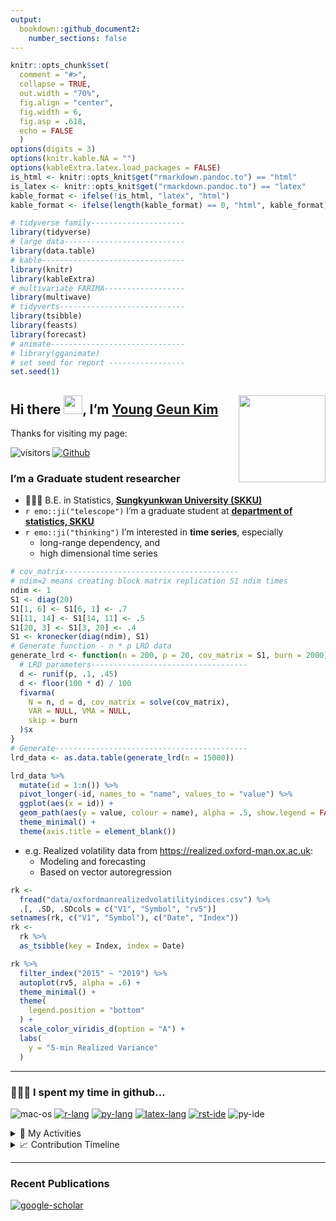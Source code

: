 ```yaml
---
output: 
  bookdown::github_document2:
    number_sections: false
---
```


```r
knitr::opts_chunk$set(
  comment = "#>",
  collapse = TRUE,
  out.width = "70%",
  fig.align = "center",
  fig.width = 6,
  fig.asp = .618,
  echo = FALSE
  )
options(digits = 3)
options(knitr.kable.NA = "")
options(kableExtra.latex.load_packages = FALSE)
is_html <- knitr::opts_knit$get("rmarkdown.pandoc.to") == "html"
is_latex <- knitr::opts_knit$get("rmarkdown.pandoc.to") == "latex"
kable_format <- ifelse(!is_html, "latex", "html")
kable_format <- ifelse(length(kable_format) == 0, "html", kable_format) # for excecutable
```

```r
# tidyverse family---------------------
library(tidyverse)
# large data---------------------------
library(data.table)
# kable--------------------------------
library(knitr)
library(kableExtra)
# multivariate FARIMA------------------
library(multiwave)
# tidyverts----------------------------
library(tsibble)
library(feasts)
library(forecast)
# animate------------------------------
# library(gganimate)
# set seed for report -----------------
set.seed(1)
```

## Hi there <img src="https://raw.githubusercontent.com/ygeunkim/ygeunkim/master/hello.gif?token=AJEKQC5CI2TPUTR2YDQLUYDAAZNNU" width="30px">, I'm [Young Geun Kim](https://ygeunkim.github.io) <a href='https://github.com/ygeunkim'><img src='ygeunlogo.png' align="right" height="139" /></a>

Thanks for visiting my page:

![visitors](https://visitor-badge.laobi.icu/badge?page_id=ygeunkim.ygeunkim)
[![Github](https://img.shields.io/github/followers/ygeunkim?label=Follow&style=social)](https://github.com/ygeunkim)

### I'm a Graduate student researcher

- 🧑🏼‍🎓 B.E. in Statistics, **[Sungkyunkwan University (SKKU)](https://www.skku.edu/eng/)**
- `r emo::ji("telescope")` I’m a graduate student at **[department of statistics, SKKU](https://stat.skku.edu/stat/index.do)**
- `r emo::ji("thinking")` I’m interested in **time series**, especially
    - long-range dependency, and
    - high dimensional time series

```r
# cov_matrix---------------------------------------
# ndim=2 means creating block matrix replication S1 ndim times
ndim <- 1
S1 <- diag(20)
S1[1, 6] <- S1[6, 1] <- .7
S1[11, 14] <- S1[14, 11] <- .5
S1[20, 3] <- S1[3, 20] <- .4
S1 <- kronecker(diag(ndim), S1)
# Generate function - n * p LRD data
generate_lrd <- function(n = 200, p = 20, cov_matrix = S1, burn = 2000) {
  # LRD parameters-----------------------------------
  d <- runif(p, .1, .45)
  d <- floor(100 * d) / 100
  fivarma(
    N = n, d = d, cov_matrix = solve(cov_matrix),
    VAR = NULL, VMA = NULL,
    skip = burn
  )$x
}
# Generate-------------------------------------------
lrd_data <- as.data.table(generate_lrd(n = 15000))
```

```r
lrd_data %>% 
  mutate(id = 1:n()) %>% 
  pivot_longer(-id, names_to = "name", values_to = "value") %>% 
  ggplot(aes(x = id)) +
  geom_path(aes(y = value, colour = name), alpha = .5, show.legend = FALSE) +
  theme_minimal() +
  theme(axis.title = element_blank())
```

- e.g. Realized volatility data from [https://realized.oxford-man.ox.ac.uk](https://realized.oxford-man.ox.ac.uk/data/assets):
    - Modeling and forecasting
    - Based on vector autoregression

```r
rk <- 
  fread("data/oxfordmanrealizedvolatilityindices.csv") %>% 
  .[, .SD, .SDcols = c("V1", "Symbol", "rv5")]
setnames(rk, c("V1", "Symbol"), c("Date", "Index"))
rk <- 
  rk %>% 
  as_tsibble(key = Index, index = Date)
```

```r
rk %>% 
  filter_index("2015" ~ "2019") %>% 
  autoplot(rv5, alpha = .6) +
  theme_minimal() +
  theme(
    legend.position = "bottom"
  ) +
  scale_color_viridis_d(option = "A") +
  labs(
    y = "5-min Realized Variance"
  )
```


---

### 🧑🏼‍💻 I spent my time in github...

![mac-os](https://img.shields.io/badge/OS-macOS-informational?style=flat&logo=apple&logoColor=white&color=FA243C)
[![r-lang](https://img.shields.io/badge/Code-R-informational?style=flat&logo=r&logoColor=white&color=276DC3)](https://github.com/topics/r)
[![py-lang](https://img.shields.io/badge/Code-Python-informational?style=flat&logo=python&logoColor=white&color=yellow)](https://github.com/topics/python)
[![latex-lang](https://img.shields.io/badge/Write-LaTex-informational?style=flat&logo=latex&logoColor=white&color=008080)](https://github.com/topics/latex)
[![rst-ide](https://img.shields.io/badge/Editior-RStudio-informational?style=flat&logo=rstudio&logoColor=white&color=75AADB)](https://github.com/rstudio/rstudio)
![py-ide](https://img.shields.io/badge/Editior-PyCharm-informational?style=flat&logo=pycharm&logoColor=white&color=fcf84a)

<details>
  <summary>💯 My Activities</summary>
    <br/>
      <a href="https://github.com/anuraghazra/github-readme-stats"><img alt="ygeunkim's github stats" src="https://github-readme-stats.vercel.app/api?username=ygeunkim&count_private=true&show_icons=true&hide_border=true&theme=solarized-dark" height="192px"/></a>
      <a href="https://github.com/anuraghazra/github-readme-stats"><img alt="Languages in my repos" src="https://github-readme-stats.vercel.app/api/top-langs/?username=ygeunkim&exclude_repo=ygeunkim.github.io,young-comment,ygeunkim,ygeunkim-blogdown&hide_border=true&langs_count=10&theme=darcula&layout=compact&custom_title=Languages in my repos" height="192px"/></a>
    <br/>
</details>

<details>
  <summary>📈 Contribution Timeline</summary>
    <a href="https://github.com/ashutosh00710/github-readme-activity-graph"><img alt="ygeunkim's Activity Graph" src="https://activity-graph.herokuapp.com/graph?username=ygeunkim&theme=github" /></a>
</details>

---

### Recent Publications

[![google-scholar](https://img.shields.io/badge/Google%20Scholar-Click-success?logo=google%20scholar&logoColor=4285F4&style=social)](https://scholar.google.com/citations?user=hM-D53EAAAAJ&hl=ko&authuser=3)

<!-- BLOG-POST-LIST:START -->
<!-- BLOG-POST-LIST:END -->


